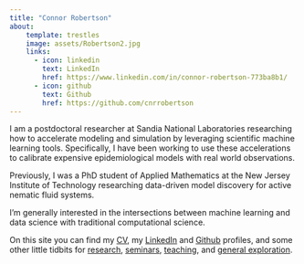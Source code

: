```yaml
---
title: "Connor Robertson"
about:
    template: trestles
    image: assets/Robertson2.jpg
    links:
      - icon: linkedin
        text: LinkedIn
        href: https://www.linkedin.com/in/connor-robertson-773ba8b1/
      - icon: github
        text: Github
        href: https://github.com/cnrrobertson
---
```


I am a postdoctoral researcher at Sandia National Laboratories researching how to accelerate modeling and simulation by leveraging scientific machine learning tools.
Specifically, I have been working to use these accelerations to calibrate expensive epidemiological models with real world observations.

Previously, I was a PhD student of Applied Mathematics at the New Jersey Institute of Technology researching data-driven model discovery for active nematic fluid systems.

I'm generally interested in the intersections between machine learning and data science with traditional computational science.

<!-- I am also fascinated by the topics of public infrastructure and agriculture, although they are quite unrelated to my current work. -->
<!-- Honestly, I'm interested in most topics once I get chatting, so please reach out! -->

On this site you can find my [CV](cv.qmd), my [LinkedIn](https://www.linkedin.com/in/connor-robertson-773ba8b1/) and [Github](https://github.com/cnrrobertson) profiles, and some other little tidbits for [research](research/research.html), [seminars](other/machinelearning_optimization_seminar/machinelearning_optimization_seminar.qmd), [teaching](other/teaching/teaching.html), and [general exploration](other/fun/fun.qmd).

<!-- ## Education -->
<!---->
<!-- **PhD in Applied Mathematics** | Sep 2018 - Now |  -->
<!-- New Jersey Institute of Technology | Newark, NJ -->
<!---->
<!-- **B.S. in Applied and Computational Mathematics** | Sep 2012 - Apr 2018 |  -->
<!-- Brigham Young University | Provo, UT -->


